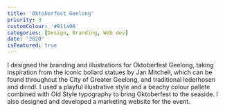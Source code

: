 ```yaml
---
title: 'Oktoberfest Geelong'
priority: 3
customColour: '#911a00'
categories: [Design, Branding, Web dev]
date: '2020'
isFeatured: true
---
```


I designed the branding and illustrations for Oktoberfest Geelong, taking inspiration from the iconic bollard statues by Jan Mitchell, which can be found throughout the City of Greater Geelong, and traditional lederhosen and dirndl. I used a playful illustrative style and a beachy colour pallete combined with Old Style typography to bring Oktoberfest to the seaside. I also designed and developed a marketing website for the event.
